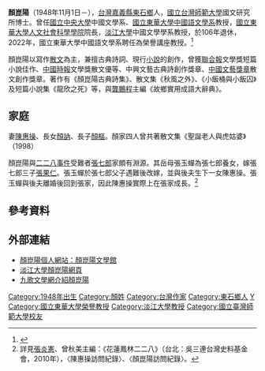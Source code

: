 '''顏崑陽'''（1948年11月1日－），[[台灣|台灣]][[嘉義縣|嘉義縣]][[東石鄉_(台灣)|東石鄉]]人，[[國立台灣師範大學|國立台灣師範大學]]國文研究所博士。曾任[[國立中央大學|國立中央大學]]中國文學系、[[國立東華大學華文文學系|國立東華大學中國語文學系]]教授，[[國立東華大學人文社會科學學院|國立東華大學人文社會科學學院]]院長，[[淡江大學|淡江大學]]中國文學學系教授，於106年退休，2022年，國立東華大學中國語文學系聘任為榮譽講座教授。<ref>{{Cite web |title=【公告】本校禮聘顏崑陽教授為榮譽講座教授 - CHASS.NDHU (網頁施工中) |url=https://chass.ndhu.edu.tw/files/14-1015-157142,r28-1.php |website=chass.ndhu.edu.tw |access-date=2022-06-11}}</ref>

顏崑陽以寫作[[散文|散文]]為主，兼擅古典詩詞、現行[[小說|小說]]的創作，曾獲[[聯合報|聯合報]]文學獎短篇小說佳作、[[中國時報|中國時報]]文學獎散文優等、中興文藝古典詩創作獎章、[[中國文藝獎章|中國文藝獎章]]散文創作獎章。著作有《顏崑陽古典詩集》、散文集《秋風之外》、《小飯桶與小飯囚》及短篇小說集《龍欣之死》等，與[[龔鵬程|龔鵬程]]主編《故鄉實用成語大辭典》。

==家庭==
妻[[陳惠操|陳惠操]]、長女[[顏訥|顏訥]]、長子[[顏樞|顏樞]]。顏家四人曾共著散文集《聖誕老人與虎姑婆》（1998）

顏崑陽與[[二二八事件|二二八事件]]受難者[[張七郎|張七郎]]家頗有淵源。其岳母張玉蟬為張七郎養女，嫁張七郎三子[[張果仁|張果仁]]。張玉蟬於張七郎父子遇難後改嫁，並與後夫生下一女陳惠操。張玉蟬與後夫離婚後回到張家，因此陳惠操實際上在張家成長。<ref>詳見[[張炎憲|張炎憲]]、曾秋美主編：《花蓮鳳林二二八》（台北：吳三連台灣史料基金會，2010年），〈陳惠操訪問紀錄〉、〈顏崑陽訪問紀錄〉。</ref>

==參考資料==
{{reflist}}

==外部連結==
*[https://sites.google.com/site/yenkunyang/home 顏崑陽個人網站：顏崑陽文學館] {{Wayback|url=https://sites.google.com/site/yenkunyang/home |date=20201009083539 }}
*[http://www.tacx.tku.edu.tw/info/12 淡江大學顏崑陽網頁] {{Wayback|url=http://www.tacx.tku.edu.tw/info/12 |date=20181007163015 }}
*[http://www.chiuko.com.tw/author.php?au=detail&authorID=580 九歌文學網介紹顏崑陽] {{Wayback|url=http://www.chiuko.com.tw/author.php?au=detail&authorID=580 |date=20160304101612 }}

{{TW-writer-stub}}
[[Category:1948年出生|Category:1948年出生]]
[[Category:顏姓|Category:顏姓]]
[[Category:台灣作家|Category:台灣作家]]
[[Category:東石鄉人|Category:東石鄉人]]
[[Category:國立東華大學教授|Y]]
[[Category:國立東華大學榮譽教授|Category:國立東華大學榮譽教授]]
[[Category:淡江大學教授|Category:淡江大學教授]]
[[Category:國立臺灣師範大學校友|Category:國立臺灣師範大學校友]]